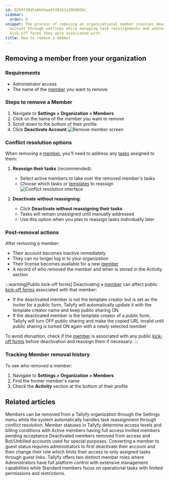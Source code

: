 ```yaml
---
id: 8359f20d5a66d4aa97d92b1a3989056c
sidebar:
  order: 8
snippet: The process of removing an organizational member involves deactivating their
  account through settings while managing task reassignments and addressing any public
  kick-off forms they were associated with.
title: How to remove a member
---
```


## Removing a member from your organization

### Requirements
- Administrator access
- The name of the [member](/products/pro/documenting/members/) you want to remove

### Steps to remove a Member

1. Navigate to **Settings > Organization > Members**
2. Click on the name of the member you want to remove
3. Scroll down to the bottom of their profile
4. Click **Deactivate Account**
   ![Remove member screen](https://screenshots.tallyfy.com/tallyfy%2Fpro%2Fdesktop-light-remove-member.png)

### Conflict resolution options

When removing a [member](/products/pro/documenting/members/), you'll need to address any [tasks](/products/pro/tracking-and-tasks/tasks/) assigned to them:

1. **Reassign their tasks** (recommended):
   - Select active members to take over the removed member's tasks
   - Choose which tasks or [templates](/products/pro/documenting/templates/) to reassign
   ![Conflict resolution interface](https://screenshots.tallyfy.com/tallyfy%2Fpro%2Fdesktop-light-conflict-resolution-example.png)

2. **Deactivate without reassigning**:
   - Click **Deactivate without reassigning their tasks**
   - Tasks will remain unassigned until manually addressed
   - Use this option when you plan to reassign tasks individually later

### Post-removal actions

After removing a member:
- Their account becomes inactive immediately
- They can no longer log in to your organization
- Their license becomes available for a new [member](/products/pro/documenting/members/)
- A record of who removed the member and when is stored in the Activity section

:::warning[Public kick-off forms]
Deactivating a [member](/products/pro/documenting/members/) can affect public [kick-off forms](/products/pro/launching/triggers/kick-off-forms/) associated with that member:

- If the deactivated member is not the template creator but is set as the inviter for a public form, Tallyfy will automatically update it with the template creator name and keep public sharing ON
- If the deactivated member is the template creator of a public form, Tallyfy will turn OFF public sharing and make the copied URL invalid until public sharing is turned ON again with a newly selected member

To avoid disruption, check if the [member](/products/pro/documenting/members/) is associated with any public [kick-off forms](/products/pro/launching/triggers/kick-off-forms/) before deactivation and reassign them if necessary.
:::

### Tracking Member removal history

To see who removed a member:
1. Navigate to **Settings > Organization > Members**
2. Find the former member's name
3. Check the **Activity** section at the bottom of their profile


## Related articles
<CardGrid>
<LinkTitleCard header="<b>Org Settings > Remove a member</b>" href="/products/pro/settings/org-settings/how-can-i-remove-a-member-from-my-tallyfy-organization/" > Members can be removed from a Tallyfy organization through the Settings menu while the system automatically handles task reassignment through conflict resolution. </LinkTitleCard>
<LinkTitleCard header="<b>Org Settings > Understanding Member Statuses</b>" href="/products/pro/settings/org-settings/understanding-member-statuses/" > Member statuses in Tallyfy determine access levels and billing conditions with Active members having full access Invited members pending acceptance Deactivated members removed from access and Bot/Unbilled accounts used for special purposes. </LinkTitleCard>
<LinkTitleCard header="<b>Members > Convert a member to a guest</b>" href="/products/pro/documenting/members/convert-member-to-guest/" > Converting a member to guest status requires administrators to first deactivate their account and then change their role which limits their access to only assigned tasks through guest links. </LinkTitleCard>
<LinkTitleCard header="<b>Members > Standard and Admin members</b>" href="/products/pro/documenting/members/standard-admin-members/" > Tallyfy offers two distinct member roles where Administrators have full platform control with extensive management capabilities while Standard members focus on operational tasks with limited permissions and restrictions. </LinkTitleCard>
</CardGrid>